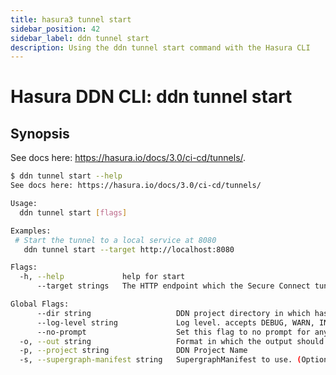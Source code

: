```yaml
---
title: hasura3 tunnel start
sidebar_position: 42
sidebar_label: ddn tunnel start
description: Using the ddn tunnel start command with the Hasura CLI
---
```


# Hasura DDN CLI: ddn tunnel start 

## Synopsis
See docs here: https://hasura.io/docs/3.0/ci-cd/tunnels/.

```bash
$ ddn tunnel start --help
See docs here: https://hasura.io/docs/3.0/ci-cd/tunnels/

Usage:
  ddn tunnel start [flags]

Examples:
 # Start the tunnel to a local service at 8080
   ddn tunnel start --target http://localhost:8080

Flags:
  -h, --help             help for start
      --target strings   The HTTP endpoint which the Secure Connect tunnel connect to

Global Flags:
      --dir string                   DDN project directory in which hasura.yaml is present (default ".")
      --log-level string             Log level. accepts DEBUG, WARN, INFO, ERROR, FATAL (default "INFO")
      --no-prompt                    Set this flag to no prompt for anything, the command fails if any input is missing
  -o, --out string                   Format in which the output should be printed, accepts table, json and yaml (default "table")
  -p, --project string               DDN Project Name
  -s, --supergraph-manifest string   SupergraphManifest to use. (Optional. DefaultSupergraphManifest used  if not provided)
```

